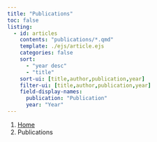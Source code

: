 ---
title: "Publications"
toc: false
listing:
  - id: articles
    contents: "publications/*.qmd"
    template: ./ejs/article.ejs
    categories: false
    sort:
      - "year desc"
      - "title"
    sort-ui: [title,author,publication,year]
    filter-ui: [title,author,publication,year]
    field-display-names: 
      publication: "Publication"
      year: "Year"
---

```{=html}
<nav aria-label="breadcrumb">
  <ol class="breadcrumb">
    <li class="breadcrumb-item"><a href="index.html">Home</a></li>
    <li class="breadcrumb-item active" aria-current="page">Publications</li>
  </ol>
</nav>
```

:::{#articles}
:::